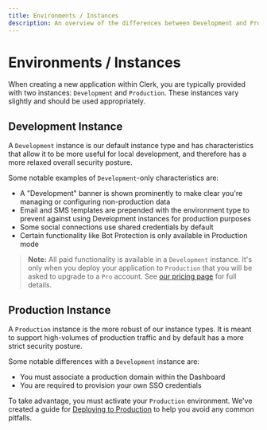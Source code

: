 ```yaml
---
title: Environments / Instances
description: An overview of the differences between Development and Production instances
---
```


# Environments / Instances

When creating a new application within Clerk, you are typically provided with two instances: `Development` and `Production`.  These instances vary slightly and should be used appropriately.

## Development Instance
A `Development` instance is our default instance type and has characteristics that allow it to be more useful for local development, and therefore has a more relaxed overall security posture.

Some notable examples of `Development`-only characteristics are: 
- A "Development" banner is shown prominently to make clear you're managing or configuring non-production data
- Email and SMS templates are prepended with the environment type to prevent against using Development instances for production purposes
- Some social connections use shared credentials by default 
- Certain functionality like Bot Protection is only available in Production mode
> **Note:** All paid functionality is available in a `Development` instance. It's only when you deploy your application to `Production` that you will be asked to upgrade to a `Pro` account. See [our pricing page](/pricing) for full details.


## Production Instance
A `Production` instance is the more robust of our instance types. It is meant to support high-volumes of production traffic and by default has a more strict security posture.

Some notable differences with a `Development` instance are: 
- You must associate a production domain within the Dashboard
- You are required to provision your own SSO credentials 


To take advantage, you must activate your `Production` environment. We've created a guide for [Deploying to Production](/docs/deployments/overview#deploying-to-production) to help you avoid any common pitfalls.
